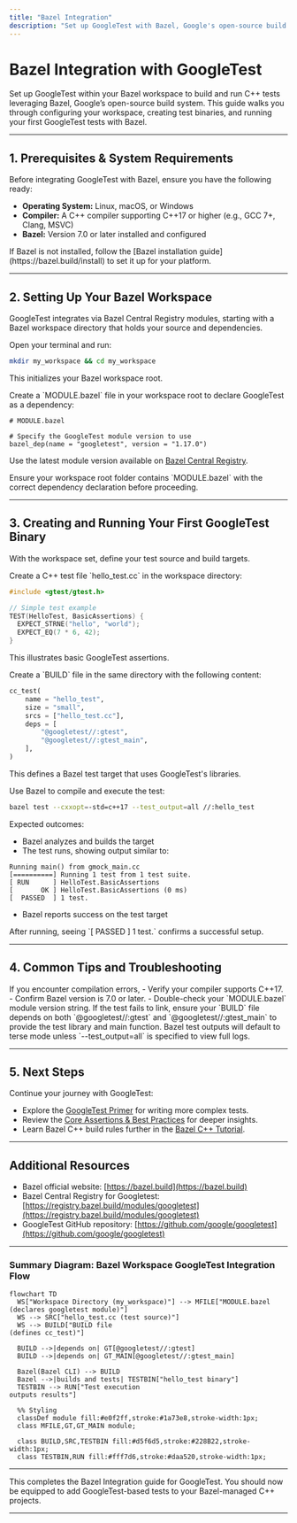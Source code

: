 ```yaml
---
title: "Bazel Integration"
description: "Set up GoogleTest with Bazel, Google's open-source build system, by following detailed project configuration instructions and workspace integration tips."
---
```


# Bazel Integration with GoogleTest

Set up GoogleTest within your Bazel workspace to build and run C++ tests leveraging Bazel, Google’s open-source build system. This guide walks you through configuring your workspace, creating test binaries, and running your first GoogleTest tests with Bazel.

---

## 1. Prerequisites & System Requirements

Before integrating GoogleTest with Bazel, ensure you have the following ready:

- **Operating System:** Linux, macOS, or Windows
- **Compiler:** A C++ compiler supporting C++17 or higher (e.g., GCC 7+, Clang, MSVC)
- **Bazel:** Version 7.0 or later installed and configured


<Tip>
If Bazel is not installed, follow the [Bazel installation guide](https://bazel.build/install) to set it up for your platform.
</Tip>

---

## 2. Setting Up Your Bazel Workspace

GoogleTest integrates via Bazel Central Registry modules, starting with a Bazel workspace directory that holds your source and dependencies.

<Steps>
<Step title="Create Your Workspace Directory">
Open your terminal and run:

```sh
mkdir my_workspace && cd my_workspace
```
This initializes your Bazel workspace root.
</Step>

<Step title="Configure Dependencies with MODULE.bazel">
Create a `MODULE.bazel` file in your workspace root to declare GoogleTest as a dependency:

```starlark
# MODULE.bazel

# Specify the GoogleTest module version to use
bazel_dep(name = "googletest", version = "1.17.0")
```

Use the latest module version available on [Bazel Central Registry](https://registry.bazel.build/modules/googletest).
</Step>
</Steps>

<Check>
Ensure your workspace root folder contains `MODULE.bazel` with the correct dependency declaration before proceeding.
</Check>

---

## 3. Creating and Running Your First GoogleTest Binary

With the workspace set, define your test source and build targets.

<Steps>
<Step title="Add Sample Test Source Code">
Create a C++ test file `hello_test.cc` in the workspace directory:

```cpp
#include <gtest/gtest.h>

// Simple test example
TEST(HelloTest, BasicAssertions) {
  EXPECT_STRNE("hello", "world");
  EXPECT_EQ(7 * 6, 42);
}
```
This illustrates basic GoogleTest assertions.
</Step>

<Step title="Create Bazel BUILD file">
Create a `BUILD` file in the same directory with the following content:

```python
cc_test(
    name = "hello_test",
    size = "small",
    srcs = ["hello_test.cc"],
    deps = [
        "@googletest//:gtest",
        "@googletest//:gtest_main",
    ],
)
```
This defines a Bazel test target that uses GoogleTest's libraries.
</Step>

<Step title="Build and Run Your Test">
Use Bazel to compile and execute the test:

```sh
bazel test --cxxopt=-std=c++17 --test_output=all //:hello_test
```
Expected outcomes:

- Bazel analyzes and builds the target
- The test runs, showing output similar to:

```
Running main() from gmock_main.cc
[==========] Running 1 test from 1 test suite.
[ RUN      ] HelloTest.BasicAssertions
[       OK ] HelloTest.BasicAssertions (0 ms)
[  PASSED  ] 1 test.
```

- Bazel reports success on the test target
</Step>
</Steps>

<Check>
After running, seeing `[  PASSED  ] 1 test.` confirms a successful setup.
</Check>

---

## 4. Common Tips and Troubleshooting

<Tip>
If you encounter compilation errors,
- Verify your compiler supports C++17.
- Confirm Bazel version is 7.0 or later.
- Double-check your `MODULE.bazel` module version string.
</Tip>

<Warning>
If the test fails to link, ensure your `BUILD` file depends on both `@googletest//:gtest` and `@googletest//:gtest_main` to provide the test library and main function.
</Warning>

<Note>
Bazel test outputs will default to terse mode unless `--test_output=all` is specified to view full logs.
</Note>

---

## 5. Next Steps

Continue your journey with GoogleTest:

- Explore the [GoogleTest Primer](../../guides/getting-started/setup-and-first-test) for writing more complex tests.
- Review the [Core Assertions & Best Practices](../../guides/getting-started/core-assertions-best-practices) for deeper insights.
- Learn Bazel C++ build rules further in the [Bazel C++ Tutorial](https://docs.bazel.build/versions/main/tutorial/cpp.html).

---

## Additional Resources

- Bazel official website: [https://bazel.build](https://bazel.build)
- Bazel Central Registry for Googletest: [https://registry.bazel.build/modules/googletest](https://registry.bazel.build/modules/googletest)
- GoogleTest GitHub repository: [https://github.com/google/googletest](https://github.com/google/googletest)


---

### Summary Diagram: Bazel Workspace GoogleTest Integration Flow

```mermaid
flowchart TD
  WS["Workspace Directory (my_workspace)"] --> MFILE["MODULE.bazel
(declares googletest module)"]
  WS --> SRC["hello_test.cc (test source)"]
  WS --> BUILD["BUILD file
(defines cc_test)"]
  
  BUILD -->|depends on| GT[@googletest//:gtest]
  BUILD -->|depends on| GT_MAIN[@googletest//:gtest_main]
  
  Bazel(Bazel CLI) --> BUILD
  Bazel -->|builds and tests| TESTBIN["hello_test binary"]
  TESTBIN --> RUN["Test execution
outputs results"]

  %% Styling
  classDef module fill:#e0f2ff,stroke:#1a73e8,stroke-width:1px;
  class MFILE,GT,GT_MAIN module;

  class BUILD,SRC,TESTBIN fill:#d5f6d5,stroke:#228B22,stroke-width:1px;
  class TESTBIN,RUN fill:#fff7d6,stroke:#daa520,stroke-width:1px;

```

---

This completes the Bazel Integration guide for GoogleTest. You should now be equipped to add GoogleTest-based tests to your Bazel-managed C++ projects.


---

<Source url="https://github.com/google/googletest" paths='[{"path":"docs/quickstart-bazel.md"},{"path":"BUILD.bazel"},{"path":"WORKSPACE"}]' branch="main" />